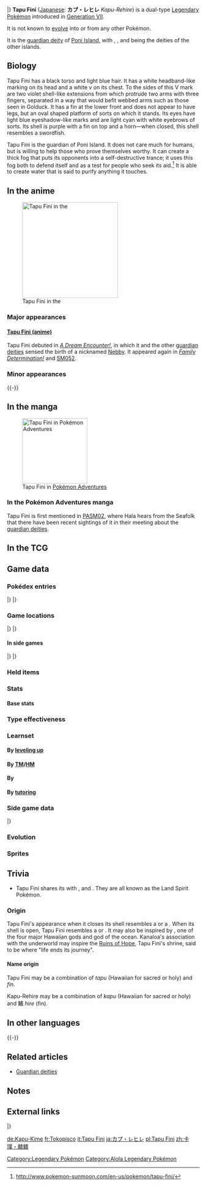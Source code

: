 {{PokémonPrevNext/Head|type=Water|type2=Fairy}}
{{PokémonPrevNext/Pokémon|type=Water|prevnum=787|prev=Tapu Bulu|nextnum=789|next=Cosmog}}
{{PokémonPrevNext/Disambig|species=Tapu Fini}}
|}
{{Pokémon Infobox
|name=Tapu Fini
|jname=カプ・レヒレ
|jtranslit=Kapu Rehire
|tmname=Kapu-Rehire
|ndex=788
|type1=Water
|type2=Fairy
|category=Land Spirit
|height-ftin=4'03"
|height-m=1.3
|weight-lbs=46.7
|weight-kg=21.2
|adex=288
|abilityn=d
|ability1=Misty Surge
|abilityd=Telepathy
|egggroupn=1
|egggroup1=Undiscovered
|eggcycles=15
|evtotal=3
|evsd=3
|expyield=114
|lv100exp=1,250,000
|gendercode=255
|color=Purple
|catchrate=3
|body=04
|pokefordex=tapu_fini
|generation=7
|friendship=70
}}
'''Tapu Fini''' ([[List of Japanese Pokémon names|Japanese]]: '''カプ・レヒレ''' ''Kapu-Rehire'') is a dual-type {{2t|Water|Fairy}} [[Legendary Pokémon]] introduced in [[Generation VII]].

It is not known to [[Evolution|evolve]] into or from any other Pokémon.

It is the [[Guardian deities|guardian deity]] of [[Poni Island]], with {{p|Tapu Koko}}, {{p|Tapu Lele}}, and {{p|Tapu Bulu}} being the deities of the other islands.

==Biology==
Tapu Fini has a black torso and light blue hair. It has a white headband-like marking on its head and a white v on its chest. To the sides of this V mark are two violet shell-like extensions from which protrude two arms with three fingers, separated in a way that would befit webbed arms such as those seen in Golduck. It has a fin at the lower front and does not appear to have legs, but an oval shaped platform of sorts on which it stands. Its eyes have light blue eyeshadow-like marks and are light cyan with white eyebrows of sorts. Its shell is purple with a fin on top and a horn—when closed, this shell resembles a swordfish.

Tapu Fini is the guardian of Poni Island. It does not care much for humans, but is willing to help those who prove themselves worthy. It can create a thick fog that puts its opponents into a self-destructive trance; it uses this fog both to defend itself and as a test for people who seek its aid.<ref>http://www.pokemon-sunmoon.com/en-us/pokemon/tapu-fini/</ref> It is able to create water that is said to purify anything it touches.

==In the anime==
[[File:Tapu Fini anime.png|thumb|left|250px|Tapu Fini in the {{pkmn|anime}}]]
===Major appearances===
====[[Recurring wild Pokémon in the anime#Tapu Fini|Tapu Fini (anime)]]====
Tapu Fini debuted in ''[[SM044|A Dream Encounter!]]'', in which it and the other [[guardian deities]] sensed the birth of a {{p|Cosmog}} nicknamed [[Nebby]]. It appeared again in ''[[SM051|Family Determination!]]'' and [[SM052]].

===Minor appearances===
{{-}}

==In the manga==
[[File:Tapu Fini Adventures.png|thumb|left|170px|Tapu Fini in [[Pokémon Adventures]]]]
===In the Pokémon Adventures manga===
Tapu Fini is first mentioned in [[PASM02]], where Hala hears from the Seafolk that there have been recent sightings of it in their meeting about the [[guardian deities]].
{{clear}}

==In the TCG==
{{main|Tapu Fini (TCG)}}

==Game data==
===Pokédex entries===
{{Dex/Header|type=Water|type2=Fairy}}
{{Dex/NA|gen=VII}}
{{Dex/Gen|gen=VII}}
{{Dex/Entry1|v=Sun|entry=The dense fog it creates brings the downfall and destruction of its confused enemies. Ocean currents are the source of its energy.}}
{{Dex/Entry1|v=Moon|entry=The guardian deity of Poni, it can control water. People say it can create pure water that will wash away any uncleanness.}}
{{Dex/Entry1|v=Ultra Sun|entry=This guardian deity of Poni Island manipulates water. Because it lives deep within a thick fog, it came to be both feared and revered.}}
{{Dex/Entry1|v=Ultra Moon|entry=Although it's called a guardian deity, terrible calamities sometimes befall those who recklessly approach Tapu Fini.}}
|}
|}
{{Dex/Footer}}

===Game locations===
{{Availability/Header|type=Water|type2=Fairy}}
{{Availability/NA|gen=VII}}
{{Availability/Gen|gen=VII}}
{{Availability/Entry2|v=Sun|v2=Moon|area=[[Ruins of Hope]] (after becoming {{pkmn|Champion}})}}
{{Availability/Entry2|v=Ultra Sun|v2=Ultra Moon|area=[[Ruins of Hope]] (after becoming {{pkmn|Champion}})}}
|}
|}
{{Availability/Footer}}

====In side games====
{{Availability/Header|type=Water|type2=Fairy}}
{{Availability/Cross}}
{{Availability/Entry1|1|v=Shuffle|color={{beauty color}}|area=Event: ''[[Special Stages#Ultra Challenge|Tapu Fini Appears]]''}}
|}
|}
{{Availability/Footer}}

===Held items===
===Stats===
====Base stats====
{{Stats
|type=Water
|type2=Fairy
|HP=70
|Attack=75
|Defense=115
|SpAtk=95
|SpDef=130
|Speed=85}}

===Type effectiveness===
{{TypeEffectiveness
|type1=Water
|type2=Fairy
|Normal=100
|Fighting=50
|Flying=100
|Poison=200
|Ground=100
|Rock=100
|Bug=50
|Ghost=100
|Steel=100
|Fire=50
|Water=50
|Grass=200
|Electric=200
|Psychic=100
|Ice=50
|Dragon=0
|Dark=50
|Fairy=100
|notes=yes
|fairy=yes
|newdragon=1}}

===Learnset===
====By [[Level|leveling up]]====
{{learnlist/levelh/7|Tapu Fini|Water|Fairy|7}}
{{learnlist/level7|1|Misty Terrain|Fairy|Status|—|—|10}}
{{learnlist/level7|1|Moonblast|Fairy|Special|95|100|15||'''}}
{{learnlist/level7|1|Heal Pulse|Psychic|Status|—|—|10}}
{{learnlist/level7|1|Mean Look|Normal|Status|—|—|5}}
{{learnlist/level7|1|Haze|Ice|Status|—|—|30}}
{{learnlist/level7|1|Mist|Ice|Status|—|—|30}}
{{learnlist/level7|1|Withdraw|Water|Status|—|—|40}}
{{learnlist/level7|1|Water Gun|Water|Special|40|100|25||'''}}
{{learnlist/level7|8|Water Pulse|Water|Special|60|100|20||'''}}
{{learnlist/level7|14|Whirlpool|Water|Special|35|85|15||'''}}
{{learnlist/level7|20|Soak|Water|Status|—|100|20}}
{{learnlist/level7|26|Refresh|Normal|Status|—|—|20}}
{{learnlist/level7|32|Brine|Water|Special|65|100|10||'''}}
{{learnlist/level7|38|Defog|Flying|Status|—|—|15}}
{{learnlist/level7|43|Nature's Madness|Fairy|Special|—|90|10}}
{{learnlist/level7|48|Muddy Water|Water|Special|90|85|10||'''}}
{{learnlist/level7|53|Aqua Ring|Water|Status|—|—|20}}
{{learnlist/level7|58|Hydro Pump|Water|Special|110|80|5||'''}}
{{learnlist/levelf/7|Tapu Fini|Water|Fairy|7}}

====By [[TM]]/[[HM]]====
{{learnlist/tmh/7|Tapu Fini|Water|Fairy|7}}
{{learnlist/tm7|TM04|Calm Mind|Psychic|Status|—|—|20}}
{{learnlist/tm7|TM06|Toxic|Poison|Status|—|90|10}}
{{learnlist/tm7|TM10|Hidden Power|Normal|Special|60|100|15}}
{{learnlist/tm7|TM12|Taunt|Dark|Status|—|100|20}}
{{learnlist/tm7|TM13|Ice Beam|Ice|Special|90|100|10}}
{{learnlist/tm7|TM14|Blizzard|Ice|Special|110|70|5}}
{{learnlist/tm7|TM15|Hyper Beam|Normal|Special|150|90|5}}
{{learnlist/tm7|TM16|Light Screen|Psychic|Status|—|—|30}}
{{learnlist/tm7|TM17|Protect|Normal|Status|—|—|10}}
{{learnlist/tm7|TM18|Rain Dance|Water|Status|—|—|5}}
{{learnlist/tm7|TM20|Safeguard|Normal|Status|—|—|25}}
{{learnlist/tm7|TM21|Frustration|Normal|Physical|—|100|20}}
{{learnlist/tm7|TM27|Return|Normal|Physical|—|100|20}}
{{learnlist/tm7|TM30|Shadow Ball|Ghost|Special|80|100|15}}
{{learnlist/tm7|TM32|Double Team|Normal|Status|—|—|15}}
{{learnlist/tm7|TM33|Reflect|Psychic|Status|—|—|20}}
{{learnlist/tm7|TM41|Torment|Dark|Status|—|100|15}}
{{learnlist/tm7|TM42|Facade|Normal|Physical|70|100|20}}
{{learnlist/tm7|TM48|Round|Normal|Special|60|100|15}}
{{learnlist/tm7|TM49|Echoed Voice|Normal|Special|40|100|15}}
{{learnlist/tm7|TM55|Scald|Water|Special|80|100|15||'''}}
{{learnlist/tm7|TM56|Fling|Dark|Physical|—|100|10}}
{{learnlist/tm7|TM67|Smart Strike|Steel|Physical|70|—|10}}
{{learnlist/tm7|TM68|Giga Impact|Normal|Physical|150|90|5}}
{{learnlist/tm7|TM77|Psych Up|Normal|Status|—|—|10}}
{{learnlist/tm7|TM86|Grass Knot|Grass|Special|—|100|20}}
{{learnlist/tm7|TM87|Swagger|Normal|Status|—|85|15}}
{{learnlist/tm7|TM88|Sleep Talk|Normal|Status|—|—|10}}
{{learnlist/tm7|TM90|Substitute|Normal|Status|—|—|10}}
{{learnlist/tm7|TM94|Surf|Water|Special|90|100|15||'''}}
{{learnlist/tm7|TM96|Nature Power|Normal|Status|—|—|20}}
{{learnlist/tm7|TM98|Waterfall|Water|Physical|80|100|15||'''}}
{{learnlist/tm7|TM99|Dazzling Gleam|Fairy|Special|80|100|10||'''}}
{{learnlist/tm7|TM100|Confide|Normal|Status|—|—|20}}
{{learnlist/tmf/7|Tapu Fini|Water|Fairy|7}}

====By {{pkmn|breeding}}====
{{Learnlist/breedh/7|Tapu Fini|Water|Fairy|7}}
{{Learnlist/breed7null}}
{{Learnlist/breedf/7|Tapu Fini|Water|Fairy|7}}

====By [[Move Tutor|tutoring]]====
{{learnlist/tutorh/7|Tapu Fini|Water|Fairy|7}}
{{learnlist/tutor7|Defog|Flying|Status|—|—|15|||no|yes}}
{{learnlist/tutor7|Gravity|Psychic|Status|—|—|5|||no|yes}}
{{learnlist/tutor7|Ice Punch|Ice|Physical|75|100|15|||no|yes}}
{{learnlist/tutor7|Icy Wind|Ice|Special|55|95|15|||no|yes}}
{{learnlist/tutor7|Iron Defense|Steel|Status|—|—|15|||no|yes}}
{{learnlist/tutor7|Knock Off|Dark|Physical|65|100|20|||no|yes}}
{{learnlist/tutor7|Magic Coat|Psychic|Status|—|—|15|||no|yes}}
{{learnlist/tutor7|Magic Room|Psychic|Status|—|—|10|||no|yes}}
{{learnlist/tutor7|Snore|Normal|Special|50|100|15|||no|yes}}
{{learnlist/tutor7|Telekinesis|Psychic|Status|—|—|15|||no|yes}}
{{learnlist/tutor7|Trick|Psychic|Status|—|100|10|||no|yes}}
{{learnlist/tutor7|Water Pulse|Water|Special|60|100|20||'''|no|yes}}
{{learnlist/tutor7|Wonder Room|Psychic|Status|—|—|10|||no|yes}}
{{learnlist/tutorf/7|Tapu Fini|Water|Fairy|7}}

===Side game data===
{{Spindata/Head|type=Water|type2=Fairy}}
{{Spindata/Shuffle|col=6|type=Water|ndex=788|num=760
|min=70
|max=113
|raisemaxlevel=6
|skill=Barrier Bash++
|skilldesc=Sometimes removes three barrier-type disruptions.
|swapper=Typeless Combo
}}
|}

===Evolution===
{{Evobox-1
|type1=Water
|type2=Fairy
|pictype=art
|no1=788
|name1=Tapu Fini
|type1-1=Water
|type2-1=Fairy}}

===Sprites===
{{Spritebox/Header|type=Water|type2=Fairy}}
{{Spritebox/NA|gen=VII}}
{{Spritebox/7|ndex=788}}
{{Spritebox/Footer|788|Tapu Fini}}

==Trivia==
* Tapu Fini shares its {{pkmn|category}} with {{p|Tapu Koko}}, {{p|Tapu Lele}} and {{p|Tapu Bulu}}. They are all known as the Land Spirit Pokémon.

===Origin===
Tapu Fini's appearance when it closes its shell resembles a {{wp|swordfish}} or a {{wp|marlin}}. When its shell is open, Tapu Fini resembles a {{wp|mermaid}} or {{wp|Siren (mythology)|Siren}}. It may also be inspired by {{wp|Kanaloa}}, one of the four major Hawaiian gods and god of the ocean. Kanaloa's association with the underworld may inspire the [[Ruins of Hope]], Tapu Fini's shrine, said to be where "life ends its journey".

====Name origin====
Tapu Fini may be a combination of ''tapu'' (Hawaiian for sacred or holy) and ''fin''.

Kapu-Rehire may be a combination of ''kapu'' (Hawaiian for sacred or holy) and 鰭 ''hire'' (fin).

==In other languages==
{{Other languages|type=Water|type2=Fairy
|ja=カプ・レヒレ ''Kapu-Rehire''|jameaning=From {{tt|''kapu''|Hawaiian for sacred or holy}} and {{tt|鰭 ''hire''|fin}}
|fr=Tokopisco|frmeaning=From {{tt|''piscis''|Latin for fish}}
|es=Tapu Fini|esmeaning=Same as English name
|de=Kapu-Kime|demeaning=From {{tt|''kapu''|Hawaiian for sacred or holy}} and {{tt|''Kieme''|gill}}
|it=Tapu Fini|itmeaning=Same as English name
|ko=카푸느지느 ''Kapuneujineu''|komeaning=From {{tt|''kapu''|Hawaiian for sacred or holy}} and {{tt|지느러미 ''jineureomi''|fin}}
|zh_cmn=卡璞・鰭鰭 / 卡璞・鳍鳍 ''Kǎpú Qíqí''|zh_cmnmeaning=From {{tt|''kapu''|Hawaiian for sacred or holy}} and {{tt|鰭 / 鳍 ''qí''|fin}}
|zh_yue=卡璞・鰭鰭 ''Kāpok Kèihkèih''|zh_yuemeaning=From {{tt|''kapu''|Hawaiian for sacred or holy}} and {{tt|鰭 ''kèih''|fin}}
|ru=Тапу Фини ''Tapu Fini''|rumeaning=Transcription of English name}}
{{-}}

==Related articles==
* [[Guardian deities]]

==Notes==
<references/>

==External links==
{{Legendary Pokémon}}
{{PokémonPrevNext/Head|type=Water|type2=Fairy}}
{{PokémonPrevNext/Pokémon|type=Water|prevnum=787|prev=Tapu Bulu|nextnum=789|next=Cosmog}}
|}
{{Project Pokédex notice}}

[[Category:Legendary Pokémon]]
[[Category:Alola Legendary Pokémon]]

[[de:Kapu-Kime]]
[[fr:Tokopisco]]
[[it:Tapu Fini]]
[[ja:カプ・レヒレ]]
[[pl:Tapu Fini]]
[[zh:卡璞・鳍鳍]]